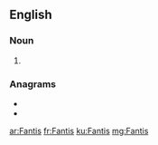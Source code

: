 {{also|fantis}}
==English==

===Noun===
{{head|en|noun plural form}}

# {{plural of|Fanti|lang=en}}

===Anagrams===
* {{l|en|faints}}
* {{l|en|fitnas}}

[[ar:Fantis]]
[[fr:Fantis]]
[[ku:Fantis]]
[[mg:Fantis]]